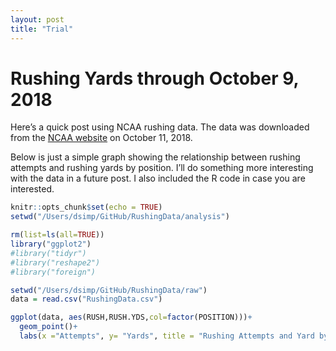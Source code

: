```yaml
---
layout: post
title: "Trial"
---
```

# Rushing Yards through October 9, 2018

Here's a quick post using NCAA rushing data. The data was downloaded from the [NCAA website](https://www.ncaa.com/stats/football/fbs/current/individual/469) on October 11, 2018.

Below is just a simple graph showing the relationship between rushing attempts and rushing yards by position. I'll do something more interesting with the data in a future post. I also included the R code in case you are interested.

```r
knitr::opts_chunk$set(echo = TRUE)
setwd("/Users/dsimp/GitHub/RushingData/analysis")
```

```r
rm(list=ls(all=TRUE))
library("ggplot2")
#library("tidyr")
#library("reshape2")
#library("foreign") 
```

```r
setwd("/Users/dsimp/GitHub/RushingData/raw")
data = read.csv("RushingData.csv")
```


```r
ggplot(data, aes(RUSH,RUSH.YDS,col=factor(POSITION)))+
  geom_point()+
  labs(x ="Attempts", y= "Yards", title = "Rushing Attempts and Yard by Position", color="Position")
```

